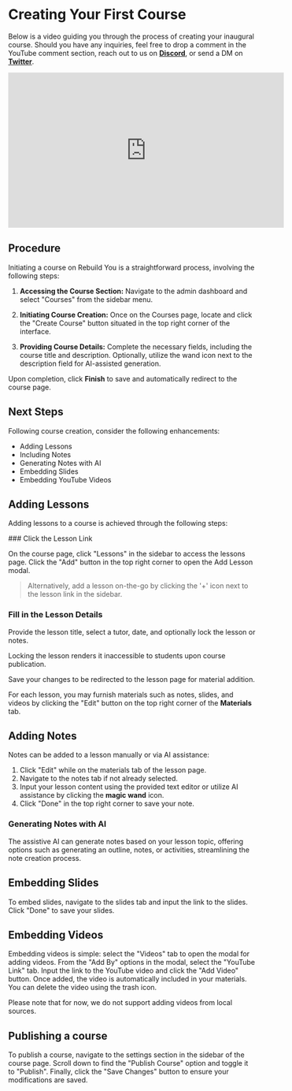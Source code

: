 
# Creating Your First Course

Below is a video guiding you through the process of creating your inaugural course. Should you have any inquiries, feel free to drop a comment in the YouTube comment section, reach out to us on **[Discord](https://discord.gg/BSaEzcfu)**, or send a DM on **[Twitter](https://x.com/rotimi_best?s=20)**.

<div className="nx-w-full nx-flex nx-items-center nx-justify-center">
  <iframe
    width="560"
    height="315"
    src="https://www.youtube.com/embed/ztiZ6vo2gg0?si=v_UUL1YUPyDQ4_pp"
    title="YouTube video player"
    frameborder="0"
    allow="accelerometer; autoplay; clipboard-write; encrypted-media; gyroscope; picture-in-picture; web-share"
    allowfullscreen
    className="nx-my-4 nx-rounded-md"
  ></iframe>
</div>

## Procedure

Initiating a course on Rebuild You is a straightforward process, involving the following steps:

1. **Accessing the Course Section:** Navigate to the admin dashboard and select "Courses" from the sidebar menu.

2. **Initiating Course Creation:** Once on the Courses page, locate and click the "Create Course" button situated in the top right corner of the interface.

3. **Providing Course Details:** Complete the necessary fields, including the course title and description. Optionally, utilize the wand icon next to the description field for AI-assisted generation.

Upon completion, click **Finish** to save and automatically redirect to the course page.

## Next Steps

Following course creation, consider the following enhancements:

- Adding Lessons
- Including Notes
- Generating Notes with AI
- Embedding Slides
- Embedding YouTube Videos

## Adding Lessons

Adding lessons to a course is achieved through the following steps:

<Steps>
 ### Click the Lesson Link

On the course page, click "Lessons" in the sidebar to access the lessons page. Click the "Add" button in the top right corner to open the Add Lesson modal.

> Alternatively, add a lesson on-the-go by clicking the '+' icon next to the lesson link in the sidebar.

### Fill in the Lesson Details

Provide the lesson title, select a tutor, date, and optionally lock the lesson or notes.

<Callout type="info" emoji="💡">
  Locking the lesson renders it inaccessible to students upon course publication.
</Callout>

Save your changes to be redirected to the lesson page for material addition.

</Steps>

For each lesson, you may furnish materials such as notes, slides, and videos by clicking the "Edit" button on the top right corner of the **Materials** tab.

## Adding Notes

Notes can be added to a lesson manually or via AI assistance:

1. Click "Edit" while on the materials tab of the lesson page.
2. Navigate to the notes tab if not already selected.
3. Input your lesson content using the provided text editor or utilize AI assistance by clicking the **magic wand** icon.
4. Click "Done" in the top right corner to save your note.

### Generating Notes with AI

The assistive AI can generate notes based on your lesson topic, offering options such as generating an outline, notes, or activities, streamlining the note creation process.

## Embedding Slides

To embed slides, navigate to the slides tab and input the link to the slides. Click "Done" to save your slides.

## Embedding Videos

Embedding videos is simple: select the "Videos" tab to open the modal for adding videos. From the "Add By" options in the modal, select the "YouTube Link" tab. Input the link to the YouTube video and click the "Add Video" button. Once added, the video is automatically included in your materials. You can delete the video using the trash icon.

<Callout emoji="🚨">
  Please note that for now, we do not support adding videos from local sources.
</Callout>

## Publishing a course

To publish a course, navigate to the settings section in the sidebar of the course page. Scroll down to find the "Publish Course" option and toggle it to "Publish". Finally, click the "Save Changes" button to ensure your modifications are saved.
